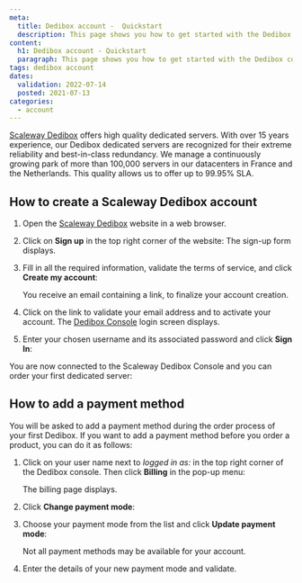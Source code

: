 ```yaml
---
meta:
  title: Dedibox account -  Quickstart
  description: This page shows you how to get started with the Dedibox console.
content:
  h1: Dedibox account - Quickstart
  paragraph: This page shows you how to get started with the Dedibox console.
tags: dedibox account 
dates:
  validation: 2022-07-14
  posted: 2021-07-13
categories:
  - account
---
```


[Scaleway Dedibox](https://www.scaleway.com/en/dedibox/) offers high quality dedicated servers. With over 15 years experience, our Dedibox dedicated servers are recognized for their extreme reliability and best-in-class redundancy. We manage a continuously growing park of more than 100,000 servers in our datacenters in France and the Netherlands. This quality allows us to offer up to 99.95% SLA.

## How to create a Scaleway Dedibox account

1. Open the [Scaleway Dedibox](https://www.scaleway.com/en/dedibox/) website in a web browser.
2. Click on **Sign up** in the top right corner of the website: 
    <Lightbox src="scaleway_ddx_signup.webp" alt="" />
    The sign-up form displays. 
3. Fill in all the required information, validate the terms of service, and click **Create my account**:
    <Lightbox src="scaleway_ddx_subscribe.webp"  alt="" />

    You receive an email containing a link, to finalize your account creation.
4. Click on the link to validate your email address and to activate your account. The [Dedibox Console](https://console.online.net) login screen displays.  
5. Enter your chosen username and its associated password and click **Sign In**:
    <Lightbox src="scaleway_ddx_login.webp" alt="" />

You are now connected to the Scaleway Dedibox Console and you can order your first dedicated server:

<Lightbox src="scaleway_ddx_console.webp" alt="" />

## How to add a payment method

You will be asked to add a payment method during the order process of your first Dedibox. If you want to add a payment method before you order a product, you can do it as follows:

1.  Click on your user name next to *logged in as:* in the top right corner of the Dedibox console. Then click **Billing** in the pop-up menu: 
    <Lightbox src="scaleway_ddx_popup.webp" alt="" />

    The billing page displays.
2. Click **Change payment mode**: 
    <Lightbox src="scaleway_ddx_paymentmode.webp" alt="" />
3. Choose your payment mode from the list and click **Update payment mode**:
    <Lightbox src="scaleway_ddx_new_paymentmode.webp" alt="" />

    <Message type="note">
      Not all payment methods may be available for your account. 
    </Message>
4. Enter the details of your new payment mode and validate. 
